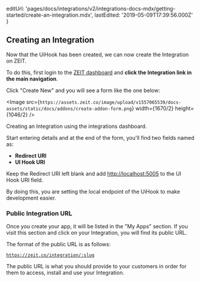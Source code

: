 
  editUrl:
    'pages/docs/integrations/v2/integrations-docs-mdx/getting-started/create-an-integration.mdx',
  lastEdited: '2019-05-09T17:39:56.000Z'
}

## Creating an Integration

Now that the UiHook has been created, we can now create the Integration on ZEIT.

To do this, first login to the [ZEIT dashboard](/dashboard) and **click the Integration link in the main navigation**.

Click "Create New" and you will see a form like the one below:

<Image
  src={`https://assets.zeit.co/image/upload/v1557065539/docs-assets/static/docs/addons/create-addon-form.png`}
  width={1670/2}
  height={1046/2}
/>
<Caption>Creating an Integration using the integrations dashboard.</Caption>

Start entering details and at the end of the form, you'll find two fields named as:

- **Redirect URI**
- **UI Hook URI**

Keep the Redirect URI left blank and add <http://localhost:5005> to the UI Hook URI field.

By doing this, you are setting the local endpoint of the UiHook to make development easier.

### Public Integration URL

Once you create your app, it will be listed in the "My Apps" section. If you visit this section and click on your Integration, you will find its public URL.

The format of the public URL is as follows:

<Code>https://zeit.co/integration/:slug</Code>

The public URL is what you should provide to your customers in order for them to access, install and use your Integration.
